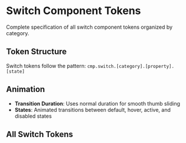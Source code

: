 
<Meta title="Token Reference/Component/Switch" />

# Switch Component Tokens

Complete specification of all switch component tokens organized by category.

## Token Structure

Switch tokens follow the pattern: `cmp.switch.[category].[property].[state]`

## Animation

- **Transition Duration**: Uses normal duration for smooth thumb sliding
- **States**: Animated transitions between default, hover, active, and disabled states

## All Switch Tokens

<TokenSystemWrapper>
<TokenTable tier="cmp" category="switch" />
</TokenSystemWrapper>